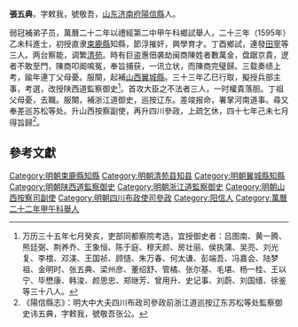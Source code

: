 '''張五典'''，字敕我，號敬吾，[[山东|山东]][[济南府|济南府]][[陽信縣|陽信縣]]人。

弱冠補弟子员，萬曆二十二年以禮經第二中甲午科鄉試舉人，二十三年（1595年）乙未科進士，初授直隶[[束鹿縣|束鹿縣]]知縣，節浮摧奸，興學育才。丁酉鄉試，連發[[田宰|田宰]]等三人。两台察能，调繁[[清苑|清苑]]。時有巨盗惠佃袭劫闽商陳姓者數萬金，盘踞京貴，逻者不敢至門，陳商叩阍鳴冤，奉旨捕获，一讯立状，而陳商完璧歸。三载奏绩上考，踰年連丁父母憂。服闋，起補[[山西|山西]][[翼城縣|翼城縣]]。三十三年乙巳行取，擬授兵部主事，考選，改授陕西道監察御史<ref>万历三十五年七月癸亥，吏部同都察院考选，宜授御史者：吕图南、黄一腾、熊廷弼、荆养乔、王象恒、陈于庭、穆天颜、房壮丽、侯执蒲、吴亮、刘光复、李橒、邓渼、王国祯、顾慥、朱万春、何太谦、彭端吾、冯嘉会、陆梦祖、金明时、张五典、梁州彦、董绍舒、管橘、张尔基、毛堪、杨一桂、王以宁、毕懋康、韩浚、颜思忠、郑继芳、曾用升、史记事、刘蔚、刘国缙、徐鉴等三十八人。</ref>。首攻大臣之不法者三人，一时權貴落胆。丁祖父母憂，去職。服闋，補浙江道御史，巡按辽东。差竣报命，署掌河南道事。尋又奉差巡苏松等处。升山西按察副使，再升四川參政，上疏乞休，四十七年己未七月得旨歸<ref>《陽信縣志》：明大中大夫四川布政司參政前浙江道巡按辽东苏松等处監察御史讳五典，字敕我，號敬吾张公。</ref>。

==參考文獻==
{{reflist}}

{{萬曆二十三年乙未科殿試金榜}}
{{DEFAULTSORT:Zhang张}}

[[Category:明朝束鹿縣知縣|Category:明朝束鹿縣知縣]]
[[Category:明朝清苑县知县|Category:明朝清苑县知县]]
[[Category:明朝翼城縣知縣|Category:明朝翼城縣知縣]]
[[Category:明朝陕西道監察御史|Category:明朝陕西道監察御史]]
[[Category:明朝浙江道監察御史|Category:明朝浙江道監察御史]]
[[Category:明朝山西按察司副使|Category:明朝山西按察司副使]]
[[Category:明朝四川布政使司參政|Category:明朝四川布政使司參政]]
[[Category:阳信人|Category:阳信人]]
[[Category:萬曆二十二年甲午科舉人|Category:萬曆二十二年甲午科舉人]]